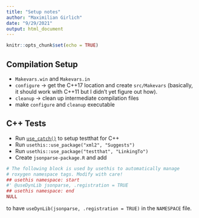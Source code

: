 ```yaml
---
title: "Setup notes"
author: "Maximilian Girlich"
date: "9/29/2021"
output: html_document
---
```


```r
knitr::opts_chunk$set(echo = TRUE)
```

## Compilation Setup

* `Makevars.win` and `Makevars.in`
* `configure` -> get the C++17 location and create `src/Makevars` (basically, it should work with C++11 but I didn't yet figure out how).
* `cleanup` -> clean up intermediate compilation files
* make `configure` and `cleanup` executable

## C++ Tests

* Run [`use_catch()`](https://testthat.r-lib.org/reference/use_catch.html) to setup testthat for C++
* Run `usethis::use_package("xml2", "Suggests")`
* Run `usethis::use_package("testthat", "LinkingTo")`
* Create `jsonparse-package.R` and add

```R
# The following block is used by usethis to automatically manage
# roxygen namespace tags. Modify with care!
## usethis namespace: start
#' @useDynLib jsonparse, .registration = TRUE
## usethis namespace: end
NULL
```

to have `useDynLib(jsonparse, .registration = TRUE)` in the `NAMESPACE` file.
